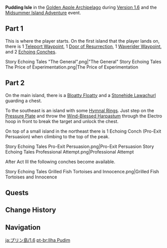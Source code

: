{{CustomTabs
|tab1 = Overview
|tab2 = 1.6
|tab3 = 2.8
}}
{{Location Infobox
|title        = Pudding Isle
|image        = <gallery>
Golden Apple Archipelago Pudding Isle.png|In-Game
Pudding Isle Map 1.png|Submerged
Pudding Isle Map 2.png|Risen
</gallery>
|type         = Subarea
|map          = Golden Apple Archipelago
|area         = Golden Apple Archipelago
|event        = Version 1.6
}}
'''Pudding Isle''' in the [[Golden Apple Archipelago/1.6|Golden Apple Archipelago]] during [[Version 1.6]] and the [[Midsummer Island Adventure]] event.

==Part 1==
This is where the player starts. On the first island that the player lands on, there is 1 [[Teleport Waypoint]], 1 [[Door of Resurrection]], 1 [[Waverider Waypoint]], and 2 [[Echoing Tales/Story|Echoing Conches]].

<gallery>
Story Echoing Tales "The General".png|"The General"
Story Echoing Tales The Price of Experimentation.png|The Price of Experimentation
</gallery>

==Part 2==
On the main island, there is a [[Bloatty Floatty]] and a [[Stonehide Lawachurl]] guarding a chest.

To the southeast is an island with some [[Hymnal Rings]]. Just step on the [[Pressure Plate]] and throw the [[Wind-Blessed Harpastum]] through the Electro hoop in front to break the target and unlock the chest.

On top of a small island in the northeast there is 1 Echoing Conch (Pro-Exit Persuasion) when climbing to the top of the peak.

<gallery>
Story Echoing Tales Pro-Exit Persuasion.png|Pro-Exit Persuasion
Story Echoing Tales Professional Attempt.png|Professional Attempt
</gallery>

After Act III the following conches become available.

<gallery>
Story Echoing Tales Grilled Fish Tortoises and Innocence.png|Grilled Fish Tortoises and Innocence
</gallery>

==Quests==
{{Quests by Category List|Pudding Isle Quests&World Quests&Released in Version 1.6|not=}}

==Change History==
{{Change History|1.6}}

==Navigation==
{{Area Navbox|Time-Limited}}

[[ja:プリン島/1.6]]
[[pt-br:Ilha Pudim]]